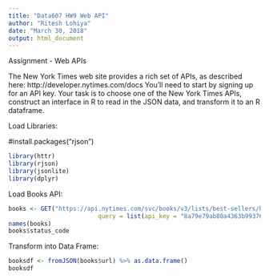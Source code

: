 ```yaml
---
title: "Data607 HW9 Web API"
author: "Ritesh Lohiya"
date: "March 30, 2018"
output: html_document
---
```

 
Assignment - Web APIs

The New York Times web site provides a rich set of APIs, as described here: http://developer.nytimes.com/docs
You'll need to start by signing up for an API key.
Your task is to choose one of the New York Times APIs, construct an interface in R to read in the JSON data, and transform it to an R dataframe.

Load Libraries:

#install.packages("rjson")

```r
library(httr)
library(rjson)
library(jsonlite)
library(dplyr)
```

Load Books API:

```r
books <- GET("https://api.nytimes.com/svc/books/v3/lists/best-sellers/history.json", 
                         query = list(api_key = "8a79e79ab80a4363b99376b942f5c0a7"))  
names(books)
books$status_code
```

Transform into Data Frame:

```r
booksdf <- fromJSON(books$url) %>% as.data.frame()
booksdf
```





